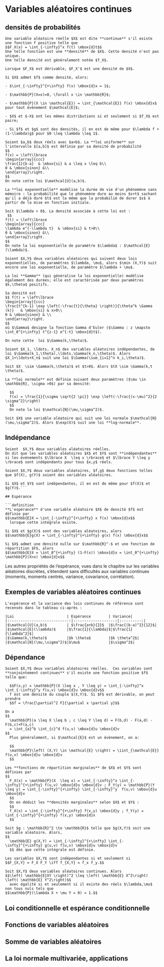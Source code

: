 # Variables aléatoires continues

## densités de probabilités

```definition
Une variable aléatoire réelle $X$ est dite **continue** s'il existe une fonction f positive telle que 
$$F_X(x) = \int_{-\infty}^x f(t) \mbox{d}t$$
Une telle fonction est une **densité** de $X$. Cette densité n'est pas unique.
Une telle densité est généralement notée $f_X$.

Lorsque $F_X$ est dérivable, $F_X'$ est une densité de $X$. 
```

```lemma
Si $X$ admet $f$ comme densité, alors:
  
- $\int_{-\infty}^{+\infty} f(x) \mbox{d}x = 1$;

- $\mathbb{P}(X=x)=0, \forall x \in \mathbb{R}$;

- $\mathbb{P}(X \in \mathcal{E}) = \int_{\mathcal{E}} f(x) \mbox{d}x$ pour tout évènement $\mathcal{E}$;

- $X$ et $-X$ ont les mêmes distributions si et seulement si $f_X$ est paire;

- Si $f$ et $g$ sont des densités, il en est de même pour $\lambda f + (1-\lambda)g$ pour $0 \leq \lambda \leq 1$.
```

```example
Soient $a,b$ deux réels avec $a<b$. La **loi uniforme** sur l'intervalle $[a,b]$ est définie par sa densité de probabilité
$$
f(x) = \left\lbrace
\begin{array}{ccc}
\frac{1}{b-a}  & \mbox{si} & a \leq x \leq b\\
0 & \mbox{sinon} &\\
\end{array}\right.
$$
On note cette loi $\mathcal{U}(a,b)$.
```

```example
La **loi exponentielle** modélise la durée de vie d'un phénomène sans mémoire : la probabilité que le phénomène dure au moins $s+t$ sachant qu'il a déjà duré $t$ est la même que la probabilié de durer $s$ à partir de la mise en fonction initiale.

Soit $\lambda > 0$. La densité associée à cette loi est :
 $$
f(t) = \left\lbrace
\begin{array}{ccc}
\lambda e^{-\lambda t}  & \mbox{si} & t>0\\
0 & \mbox{sinon} &\\
\end{array}\right.
$$
On note la loi exponentielle de paramètre $\lambda$ : $\mathcal{E}(\lambda)$.
```
```lemma
Soient $X,Y$ deux variables aléatoires qui suivent deux lois exponentielles, de paramètres $\lambda, \mu$, alors $\min (X,Y)$ suit encore une loi exponentielle, de paramètre $\lambda + \mu$.

```

```example
La loi **Gamma** (qui généralise la loi exponentielle) modélise également des durées; elle est caractérisée par deux paramètres $k,\theta$ positifs.

Sa densité est
$$ f(t) = \left\lbrace
\begin{array}{ccc}
\frac{t^{k-1} \exp \left(-\frac{t}{\theta} \right)}{\theta^k \Gamma (k)}   & \mbox{si} & x>0\\
0 & \mbox{sinon} & \\
\end{array}\right.
$$
où $\Gamma$ désigne la fonction Gamma d'Euler ($\Gamma : z \mapsto \int_0^{+\infty} t^{z-1} e^{-t} \mbox{d}t$).  

On note cette  loi $\Gamma(k,\theta)$. 
```

```lemma
Soient $X_1, \ldots, X_n$ des variables aléatoires indépendantes, de loi $\Gamma(k_1,\theta),\ldots,\Gamma(k_n,\theta)$. Alors $X_1+\ldots+X_n$ suit une loi $\Gamma(\sum_{i=1}^n k_i,\theta)$.
```

```lemma
Soit $X  \sim \Gamma(k,\theta)$ et $t>0$. Alors $tX \sim \Gamma(k,t \theta)$.
```


```example
La **loi normale** est définie suivant deux paramètres ($\mu \in \mathbb{R}, \sigma >0$) par sa densité:
  
  $$
  f(x) = \frac{1}{\sigma \sqrt{2 \pi}} \exp \left(-\frac{(x-\mu)^2}{2 \sigma^2}\right)
  $$
  On note la loi $\mathcal{N}(\mu,\sigma^2)$.
```

```example
Soit $X$ une variable aléatoire qui suit une loi normale $\mathcal{N}(\mu,\sigma^2)$. Alors $\exp(X)$ suit une loi **log-normale**.
```

## Indépendance

```definition
Soient  $X,Y$ deux variables aléatoires réelles.
On dit que les variables aléatoires $X$ et $Y$ sont **indépendantes** si les évènements $\lbrace X  \leq x \rbrace$ et $\lbrace Y \leq y \rbrace$ sont indépendants pour tous $x,y$ réels.
```

```theorem
Soient $X,Y$ deux variables aléatoires, $f,g$ deux fonctions telles que $f(X), g(Y)$ soient des variables aléatoires.

Si $X$ et $Y$ sont indépendantes, il en est de même pour $f(X)$ et $g(Y)$.```

## Espérance

```definition
**L'espérance** d'une variable aléatoire $X$ de densité $f$ est définie par
$$\mathbb{E}X = \int_{-\infty}^{+\infty} x f(x) \mbox{d}x$$
  lorsque cette intégrale existe.
```
```theorem
Si $X$ et $g(X)$ sont des variables aléatoires, alors
$$\mathbb{E}g(X) = \int_{-\infty}^{+\infty} g(x) f(x) \mbox{d}x$$
```
```lemma
Si $X$ admet une densité nulle sur $\mathbb{R}^-$ et une fonction de répartition $F$, alors
$$\mathbb{E}X = \int_0^{+\infty} (1-F(x)) \mbox{d}x = \int_0^{+\infty} \mathbb{P}(X>x) \mbox{d}x$$
```
Les autres propriétés de l'espérance, vues dans le chapitre sur les variables aléatoires discrètes, s'étendent sans difficultés aux variables continues (moments, moments centrés, variance, covariance, corrélation).

## Exemples de variables aléatoires continues

```theorem
L'espérance et la variance des lois continues de référence sont recensés dans le tableau ci-après :

|Loi                        | Espérance        | Variance|
|:---------------------------:|:------------------:|:---------:|
|$\mathcal{U}(a,b)$         | $\frac{a+b}{2}$  |$\frac{(b-a)^2}{12}$|
|$\mathcal{E}(\lambda)$     |$\frac{1}{\lambda}$|$\frac{1}{\lambda^2}$|
|$\Gamma(k,\theta)$         |$k \theta$        |$k \theta^2$|
|$\mathcal{N}(\mu,\sigma^2)$|$\mu$             |$\sigma^2$|

```

## Dépendance

```definition
Soient $X,Y$ deux variables aléatoires réelles.  Ces variables sont **conjointement continues** s'il existe une fonction positive $f$ telle que:
  
  $$F(x,y) = \mathbb{P}(X \leq x , Y \leq y) = \int_{-\infty}^x \int_{-\infty}^y f(u,v) \mbox{d}u \mbox{d}v$$
  f est une densité du couple $(X,Y)$. Si $F$ est dérivable, on peut prendre
  $$f = \frac{\partial^2 F}{\partial x \partial y}$$
```

```lemma
On a
$$
  \mathbb{P}(a \leq X \leq b ; c \leq Y \leq d) = F(b,d) - F(a,d) - F(b,c)+F(a,c)
  = \int_{a}^b \int_{c}^d f(u,v) \mbox{d}u \mbox{d}v
$$
  Plus généralement, si $\mathcal{E}$ est un évènement, on a:
  
  $$
  \mathbb{P}\left( (X,Y) \in \mathcal{E} \right) = \iint_{\mathcal{E}} f(u,v) \mbox{d}u \mbox{d}v
  $$
```

```definition
Les **fonctions de répartition marginales** de $X$ et $Y$ sont définies par
$$
  F_X(x) = \mathbb{P}(X  \leq x) = \int_{-\infty}^x \int_{-\infty}^{+\infty} f(u,v) \mbox{d}u \mbox{d}v ; F_Y(y) = \mathbb{P}(Y  \leq y) = \int_{-\infty}^{+\infty} \int_{-\infty}^y  f(u,v) \mbox{d}u \mbox{d}v 
  $$
  On en déduit les **densités marginales** selon $X$ et $Y$ :
  $$
  f_X(x) = \int_{-\infty}^{+\infty} f(x,y) \mbox{d}y ; f_Y(y) = \int_{-\infty}^{+\infty} f(x,y) \mbox{d}x
  $$
```

```theorem
Soit $g : \mathbb{R}^2 \to \mathbb{R}$ telle que $g(X,Y)$ soit une variable aléatoire. Alors, 
$$
  \mathbb{E} g(X,Y) = \int_{-\infty}^{+\infty} \int_{-\infty}^{+\infty} g(u,v) f(u,v) \mbox{d}u \mbox{d}v
  $$ dès que cette intégrale est définie.
```

```theorem
Les variables $X,Y$ sont indépendantes si et seulement si
$$F_{X,Y} = F_X F_Y \iff f_{X,Y} = f_x f_y.$$
```

```theorem
Soit $X,Y$ deux variables aléatoires continues. Alors 
$$\left( \mathbb{E}XY \right)^2 \leq \left( \mathbb{E} X^2\right) \left( \mathbb{E} Y^2\right)$$
  avec égalité si et seulement si il existe des réels $\lambda,\mu$ non tous nuls tels que 
$$\mathbb{P}(\lambda X + \mu Y = 0) = 1.$$

```
## Loi conditionnelle et espérance conditionnelle

## Fonctions de variables aléatoires

## Somme de variables aléatoires

## La loi normale multivariée, applications

<!-- -> khi2(d) = loi Gamma(1/2,d/2) -->
 <!-- = 4.9+4.10 -->

